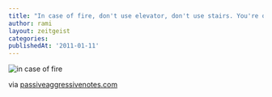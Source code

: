 ```yaml
---
title: "In case of fire, don't use elevator, don't use stairs. You're on the ground floor, silly!"
author: rami
layout: zeitgeist
categories:
publishedAt: '2011-01-11'
---
```


![in case of fire](/assets/images/content/zeitgeist/in-case-of-fire.jpg) 
  
via [passiveaggressivenotes.com](http://www.passiveaggressivenotes.com/2011/01/10/fanning-the-first-floor-flamers/)
